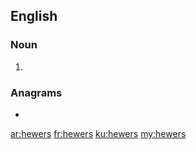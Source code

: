 ==English==

===Noun===
{{head|en|noun plural form}}

# {{plural of|hewer|lang=en}}

===Anagrams===
* {{l|en|where's}}

[[ar:hewers]]
[[fr:hewers]]
[[ku:hewers]]
[[my:hewers]]